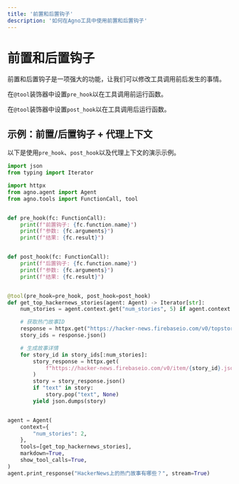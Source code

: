 ```yaml
---
title: '前置和后置钩子'
description: '如何在Agno工具中使用前置和后置钩子'
---
```


# 前置和后置钩子

前置和后置钩子是一项强大的功能，让我们可以修改工具调用前后发生的事情。

在`@tool`装饰器中设置`pre_hook`以在工具调用前运行函数。

在`@tool`装饰器中设置`post_hook`以在工具调用后运行函数。

## 示例：前置/后置钩子 + 代理上下文

以下是使用`pre_hook`、`post_hook`以及代理上下文的演示示例。

```python
import json
from typing import Iterator

import httpx
from agno.agent import Agent
from agno.tools import FunctionCall, tool


def pre_hook(fc: FunctionCall):
    print(f"前置钩子: {fc.function.name}")
    print(f"参数: {fc.arguments}")
    print(f"结果: {fc.result}")


def post_hook(fc: FunctionCall):
    print(f"后置钩子: {fc.function.name}")
    print(f"参数: {fc.arguments}")
    print(f"结果: {fc.result}")


@tool(pre_hook=pre_hook, post_hook=post_hook)
def get_top_hackernews_stories(agent: Agent) -> Iterator[str]:
    num_stories = agent.context.get("num_stories", 5) if agent.context else 5

    # 获取热门故事ID
    response = httpx.get("https://hacker-news.firebaseio.com/v0/topstories.json")
    story_ids = response.json()

    # 生成故事详情
    for story_id in story_ids[:num_stories]:
        story_response = httpx.get(
            f"https://hacker-news.firebaseio.com/v0/item/{story_id}.json"
        )
        story = story_response.json()
        if "text" in story:
            story.pop("text", None)
        yield json.dumps(story)


agent = Agent(
    context={
        "num_stories": 2,
    },
    tools=[get_top_hackernews_stories],
    markdown=True,
    show_tool_calls=True,
)
agent.print_response("HackerNews上的热门故事有哪些？", stream=True)
```
